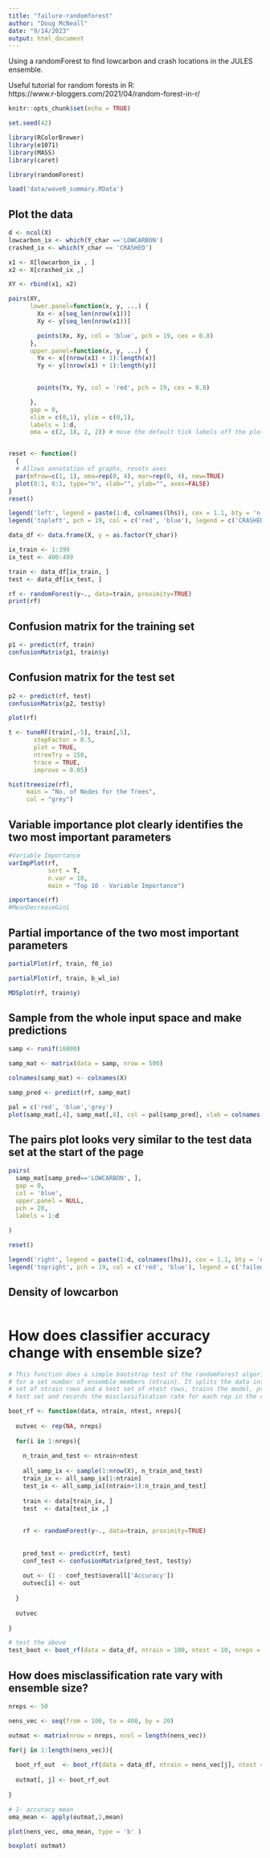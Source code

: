 ```yaml
---
title: "failure-randomforest"
author: "Doug McNeall"
date: "9/14/2023"
output: html_document
---
```



Using a randomForest to find lowcarbon and crash locations in the JULES ensemble. 

Useful tutorial for random forests in R:  
https://www.r-bloggers.com/2021/04/random-forest-in-r/

```r
knitr::opts_chunk$set(echo = TRUE)
```

```r

set.seed(42)

library(RColorBrewer)
library(e1071)
library(MASS)
library(caret)

library(randomForest)

```

```r
load('data/wave0_summary.RData')

```

## Plot the data

```r

d <- ncol(X)
lowcarbon_ix <- which(Y_char =='LOWCARBON')
crashed_ix <- which(Y_char == 'CRASHED')

x1 <- X[lowcarbon_ix , ]
x2 <- X[crashed_ix ,]

XY <- rbind(x1, x2)

pairs(XY,
      lower.panel=function(x, y, ...) {
        Xx <- x[seq_len(nrow(x1))] 
        Xy <- y[seq_len(nrow(x1))] 

        points(Xx, Xy, col = 'blue', pch = 19, cex = 0.8)
      }, 
      upper.panel=function(x, y, ...) {
        Yx <- x[(nrow(x1) + 1):length(x)]
        Yy <- y[(nrow(x1) + 1):length(y)] 
        

        points(Yx, Yy, col = 'red', pch = 19, cex = 0.8)

      }, 
      gap = 0,
      xlim = c(0,1), ylim = c(0,1),
      labels = 1:d,
      oma = c(2, 18, 2, 2)) # move the default tick labels off the plot 


reset <- function()
  {
  # Allows annotation of graphs, resets axes
  par(mfrow=c(1, 1), oma=rep(0, 4), mar=rep(0, 4), new=TRUE)
  plot(0:1, 0:1, type="n", xlab="", ylab="", axes=FALSE)
}
reset()

legend('left', legend = paste(1:d, colnames(lhs)), cex = 1.1, bty = 'n')
legend('topleft', pch = 19, col = c('red', 'blue'), legend = c('CRASHED', 'LOWCARBON'), bty = 'n', inset = 0.02, cex = 1.1 )

```


```r


data_df <- data.frame(X, y = as.factor(Y_char))

ix_train <- 1:399
ix_test <- 400:499

train <- data_df[ix_train, ]
test <- data_df[ix_test, ]

```


```r

rf <- randomForest(y~., data=train, proximity=TRUE)
print(rf)

```


## Confusion matrix for the training set
```r
p1 <- predict(rf, train)
confusionMatrix(p1, train$y)
```

## Confusion matrix for the test set

```r

p2 <- predict(rf, test)
confusionMatrix(p2, test$y)

```

```r
plot(rf)
```


```r
t <- tuneRF(train[,-5], train[,5],
       stepFactor = 0.5,
       plot = TRUE,
       ntreeTry = 150,
       trace = TRUE,
       improve = 0.05)

```


```r
hist(treesize(rf),
     main = "No. of Nodes for the Trees",
     col = "grey")

```

## Variable importance plot clearly identifies the two most important parameters

```r
#Variable Importance
varImpPlot(rf,
           sort = T,
           n.var = 10,
           main = "Top 10 - Variable Importance")

```


```r
importance(rf)
#MeanDecreaseGini
```

## Partial importance of the two most important parameters

```r

partialPlot(rf, train, f0_io)

```

```r

partialPlot(rf, train, b_wl_io)

```


```r

MDSplot(rf, train$y)
```


## Sample from the whole input space and make predictions

```r
samp <- runif(16000)

samp_mat <- matrix(data = samp, nrow = 500)

colnames(samp_mat) <- colnames(X)

samp_pred <- predict(rf, samp_mat)

```


```r

pal = c('red', 'blue','grey')
plot(samp_mat[,4], samp_mat[,8], col = pal[samp_pred], xlab = colnames(X)[4], ylab = colnames(X)[8])

```

## The pairs plot looks very similar to the test data set at the start of the page
```r

pairs(
  samp_mat[samp_pred=='LOWCARBON', ],
  gap = 0,
  col = 'blue',
  upper.panel = NULL,
  pch = 20,
  labels = 1:d
  
)

reset()

legend('right', legend = paste(1:d, colnames(lhs)), cex = 1.1, bty = 'n')
legend('topright', pch = 19, col = c('red', 'blue'), legend = c('failed', 'zero carbon cycle'), bty = 'n', inset = 0.02, cex = 1.1 )


```
## Density of lowcarbon

```r



```

# How does classifier accuracy change with ensemble size? 

```r

# This function does a simple bootstrap test of the randomForest algorithm
# for a set number of ensemble members (ntrain). It splits the data into a training
# set of ntrain rows and a test set of ntest rows, trains the model, predicts the
# test set and records the misclassification rate for each rep in the oputput.

boot_rf <- function(data, ntrain, ntest, nreps){
  
  outvec <- rep(NA, nreps)
    
  for(i in 1:nreps){
    
    n_train_and_test <- ntrain+ntest
    
    all_samp_ix <- sample(1:nrow(X), n_train_and_test)
    train_ix <- all_samp_ix[1:ntrain]
    test_ix <- all_samp_ix[(ntrain+1):n_train_and_test]
    
    train <- data[train_ix, ]
    test  <- data[test_ix ,]
    
    
    rf <- randomForest(y~., data=train, proximity=TRUE)
    
      
    pred_test <- predict(rf, test)
    conf_test <- confusionMatrix(pred_test, test$y)
    
    out <- (1 - conf_test$overall['Accuracy'])
    outvec[i] <- out
    
  }
  
  outvec
  
}


```


```r
# test the above
test_boot <- boot_rf(data = data_df, ntrain = 100, ntest = 10, nreps = 10)

```

## How does misclassification rate vary with ensemble size?

```r

nreps <- 50

nens_vec <- seq(from = 100, to = 400, by = 20)

outmat <- matrix(nrow = nreps, ncol = length(nens_vec))

for(j in 1:length(nens_vec)){
  
  boot_rf_out  <- boot_rf(data = data_df, ntrain = nens_vec[j], ntest = 50, nreps = nreps)
  
  outmat[, j] <- boot_rf_out
  
}


```

```r

# 1- accuracy mean
oma_mean <- apply(outmat,2,mean)

plot(nens_vec, oma_mean, type = 'b' )


```

```r


boxplot( outmat)
```


